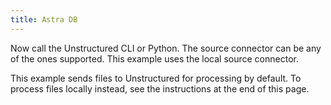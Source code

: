 ```yaml
---
title: Astra DB
---
```



<NewDocument />


<SharedAstraDB />

Now call the Unstructured CLI or Python. The source connector can be any of the ones supported. This example uses the local source connector.

This example sends files to Unstructured for processing by default. To process files locally instead, see the instructions at the end of this page.


<CodeGroup>
  <AstraDBAPISh />
  <AstraDBAPIPyV2 />
</CodeGroup>


<SharedPartitionByAPIOSS/>


